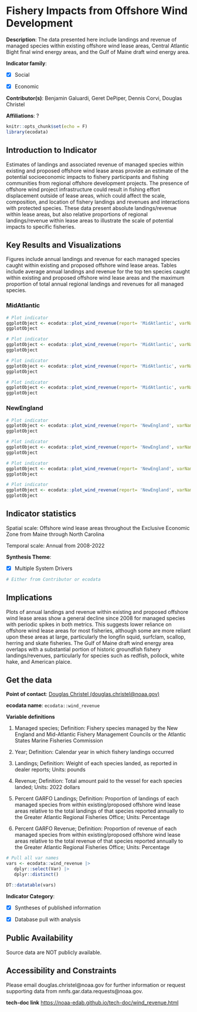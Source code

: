 # Fishery Impacts from Offshore Wind Development

**Description**: The data presented here include landings and revenue of managed species within existing offshore wind lease areas, Central Atlantic Bight final wind energy areas, and the Gulf of Maine draft wind energy area.

**Indicator family**: 

- [X] Social
- [X] Economic


**Contributor(s)**: Benjamin Galuardi, Geret DePiper, Dennis Corvi, Douglas Christel

**Affiliations**: ?

```{r echo=FALSE}
knitr::opts_chunk$set(echo = F)
library(ecodata)
```
## Introduction to Indicator
Estimates of landings and associated revenue of managed species within existing and proposed offshore wind lease areas provide an estimate of the potential socioeconomic impacts to fishery participants and fishing communities from regional offshore development projects. The presence of offshore wind project infrastructure could result in fishing effort displacement outside of lease areas, which could affect the scale, composition, and location of fishery landings and revenues and interactions with protected species. These data present absolute landings/revenue within lease areas, but also relative proportions of regional landings/revenue within lease areas to illustrate the scale of potential impacts to specific fisheries.

## Key Results and Visualizations
Figures include annual landings and revenue for each managed species caught within existing and proposed offshore wind lease areas. Tables include average annual landings and revenue for the top ten species caught within existing and proposed offshore wind lease areas and the maximum proportion of total annual regional landings and revenues for all managed species.

### MidAtlantic

```{r plot_wind_revenueMidAtlanticlandingfacets}
# Plot indicator
ggplotObject <- ecodata::plot_wind_revenue(report= 'MidAtlantic', varName= 'landing' ,plottype= 'facets')
ggplotObject
```

```{r plot_wind_revenueMidAtlanticlandingnofacets}
# Plot indicator
ggplotObject <- ecodata::plot_wind_revenue(report= 'MidAtlantic', varName= 'landing' ,plottype= 'nofacets')
ggplotObject
```

```{r plot_wind_revenueMidAtlanticvaluefacets}
# Plot indicator
ggplotObject <- ecodata::plot_wind_revenue(report= 'MidAtlantic', varName= 'value' ,plottype= 'facets')
ggplotObject
```

```{r plot_wind_revenueMidAtlanticvaluenofacets}
# Plot indicator
ggplotObject <- ecodata::plot_wind_revenue(report= 'MidAtlantic', varName= 'value' ,plottype= 'nofacets')
ggplotObject
```

### NewEngland

```{r plot_wind_revenueNewEnglandlandingfacets}
# Plot indicator
ggplotObject <- ecodata::plot_wind_revenue(report= 'NewEngland', varName= 'landing' ,plottype= 'facets')
ggplotObject
```

```{r plot_wind_revenueNewEnglandlandingnofacets}
# Plot indicator
ggplotObject <- ecodata::plot_wind_revenue(report= 'NewEngland', varName= 'landing' ,plottype= 'nofacets')
ggplotObject
```

```{r plot_wind_revenueNewEnglandvaluefacets}
# Plot indicator
ggplotObject <- ecodata::plot_wind_revenue(report= 'NewEngland', varName= 'value' ,plottype= 'facets')
ggplotObject
```

```{r plot_wind_revenueNewEnglandvaluenofacets}
# Plot indicator
ggplotObject <- ecodata::plot_wind_revenue(report= 'NewEngland', varName= 'value' ,plottype= 'nofacets')
ggplotObject
```


## Indicator statistics 
Spatial scale: Offshore wind lease areas throughout the Exclusive Economic Zone from Maine through North Carolina

Temporal scale: Annual from 2008-2022

**Synthesis Theme**:

- [X] Multiple System Drivers


```{r autostats_wind_revenue}
# Either from Contributor or ecodata
```

## Implications
Plots of annual landings and revenue within existing and proposed offshore wind lease areas show a general decline since 2008 for managed species with periodic spikes in both metrics. This suggests lower reliance on offshore wind lease areas for most fisheries, although some are more reliant upon these areas at large, particularly the longfin squid, surfclam, scallop, herring and skate fisheries. The Gulf of Maine draft wind energy area overlaps with a substantial portion of historic groundfish fishery landings/revenues, particularly for species such as redfish, pollock, white hake, and American plaice.

## Get the data

**Point of contact**: [Douglas Christel (douglas.christel@noaa.gov)](mailto:Douglas Christel (douglas.christel@noaa.gov)){.email}

**ecodata name**: `ecodata::wind_revenue`

**Variable definitions**

1) Managed species; Definition: Fishery species managed by the New England and Mid-Atlantic Fishery Management Councils or the Atlantic States Marine Fisheries Commission 
2) Year; Definition: Calendar year in which fishery landings occurred  
3) Landings; Definition: Weight of each species landed, as reported in dealer reports; Units: pounds 
4) Revenue; Definition: Total amount paid to the vessel for each species landed; Units: 2022 dollars 
5) Percent GARFO Landings; Definition: Proportion of landings of each managed species from within existing/proposed offshore wind lease areas relative to the total landings of that species reported annually to the Greater Atlantic Regional Fisheries Office; Units: Percentage 
6) Percent GARFO Revenue; Definition: Proportion of revenue of each managed species from within existing/proposed offshore wind lease areas relative to the total revenue of that species reported annually to the Greater Atlantic Regional Fisheries Office; Units: Percentage

```{r vars_wind_revenue}
# Pull all var names
vars <- ecodata::wind_revenue |>
   dplyr::select(Var) |>
   dplyr::distinct()

DT::datatable(vars)
```
**Indicator Category**:

- [X] Syntheses of published information
- [X] Database pull with analysis


## Public Availability

Source data are NOT publicly available.

## Accessibility and Constraints

Please email douglas.christel@noaa.gov for further information or request supporting data from nmfs.gar.data.requests@noaa.gov.

**tech-doc link**
<https://noaa-edab.github.io/tech-doc/wind_revenue.html>

